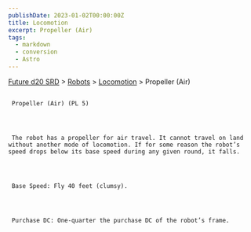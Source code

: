 ```yaml
---
publishDate: 2023-01-02T00:00:00Z
title: Locomotion
excerpt: Propeller (Air)
tags:
  - markdown
  - conversion
  - Astro
---
```







[Future d20 SRD](/#futureD20)
     > [Robots](future-d20-srd-robots-index)
     > [Locomotion](future-d20-srd-robots-locomotion-index)
     > Propeller (Air)
    





## 
     Propeller (Air) (PL 5)
    



     The robot has a propeller for air travel. It cannot travel on land without another mode of locomotion. If for some reason the robot’s speed drops below its base speed during any given round, it falls.
    



     Base Speed: Fly 40 feet (clumsy).
    



     Purchase DC: One-quarter the purchase DC of the robot’s frame.
    




